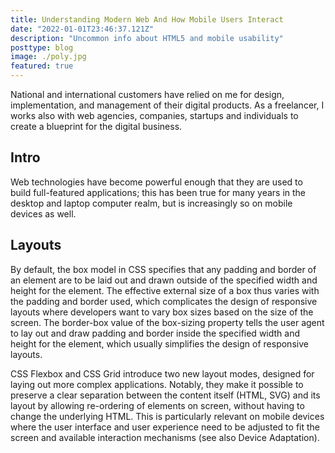 ```yaml
---
title: Understanding Modern Web And How Mobile Users Interact
date: "2022-01-01T23:46:37.121Z"
description: "Uncommon info about HTML5 and mobile usability"
posttype: blog
image: ./poly.jpg
featured: true
---
```

National and international customers have relied on me for design,
implementation, and management of their digital products. As a freelancer, I works also with web agencies, companies, startups and individuals to create a blueprint for the digital business.

## Intro

Web technologies have become powerful enough that they are used to build full-featured applications; 
this has been true for many years in the desktop and laptop computer realm, but is increasingly so on mobile devices as well.


## Layouts

By default, the box model in CSS specifies that any padding and border of an element are to be laid out and drawn outside of the specified width and height for the element. The effective external size of a box thus varies with the padding and border used, which complicates the design of responsive layouts where developers want to vary box sizes based on the size of the screen. The border-box value of the box-sizing property tells the user agent to lay out and draw padding and border inside the specified width and height for the element, which usually simplifies the design of responsive layouts.

CSS Flexbox and CSS Grid introduce two new layout modes, designed for laying out more complex applications. Notably, they make it possible to preserve a clear separation between the content itself (HTML, SVG) and its layout by allowing re-ordering of elements on screen, without having to change the underlying HTML. This is particularly relevant on mobile devices where the user interface and user experience need to be adjusted to fit the screen and available interaction mechanisms (see also Device Adaptation).